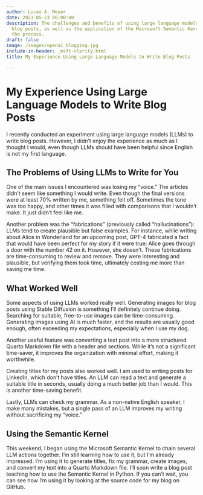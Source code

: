 ```yaml
---
author: Lucas A. Meyer
date: 2023-05-23 06:00:00
description: The challenges and benefits of using large language models for writing
  blog posts, as well as the application of the Microsoft Semantic Kernel to streamline
  the process.
draft: false
image: /images/openai_blogging.jpg
include-in-header: _msft-clarity.html
title: My Experience Using Large Language Models to Write Blog Posts

---
```

# My Experience Using Large Language Models to Write Blog Posts

I recently conducted an experiment using large language models (LLMs) to write blog posts. However, I didn't enjoy the experience as much as I thought I would, even though LLMs should have been helpful since English is not my first language.

## The Problems of Using LLMs to Write for You

One of the main issues I encountered was losing my "voice." The articles didn't seem like something I would write. Even though the final versions were at least 70% written by me, something felt off. Sometimes the tone was too happy, and other times it was filled with comparisons that I wouldn't make. It just didn't feel like me.

Another problem was the "fabrications" (previously called "hallucinations"): LLMs tend to create plausible but false examples. For instance, while writing about Alice in Wonderland for an upcoming post, GPT-4 fabricated a fact that would have been perfect for my story if it were true: Alice goes through a door with the number 42 on it. However, she doesn't. These fabrications are time-consuming to review and remove. They were interesting and plausible, but verifying them took time, ultimately costing me more than saving me time.

## What Worked Well

Some aspects of using LLMs worked really well. Generating images for blog posts using Stable Diffusion is something I'll definitely continue doing. Searching for suitable, free-to-use images can be time-consuming. Generating images using AI is much faster, and the results are usually good enough, often exceeding my expectations, especially when I use my dog.

Another useful feature was converting a text post into a more structured Quarto Markdown file with a header and sections. While it's not a significant time-saver, it improves the organization with minimal effort, making it worthwhile.

Creating titles for my posts also worked well. I am used to writing posts for LinkedIn, which don't have titles. An LLM can read a text and generate a suitable title in seconds, usually doing a much better job than I would. This is another time-saving benefit.

Lastly, LLMs can check my grammar. As a non-native English speaker, I make many mistakes, but a single pass of an LLM improves my writing without sacrificing my "voice."

## Using the Semantic Kernel

This weekend, I began using the Microsoft Semantic Kernel to chain several LLM actions together. I'm still learning how to use it, but I'm already impressed. I'm using it to generate titles, fix my grammar, create images, and convert my text into a Quarto Markdown file. I'll soon write a blog post teaching how to use the Semantic Kernel in Python. If you can't wait, you can see how I'm using it by looking at the source code for my blog on GitHub.
